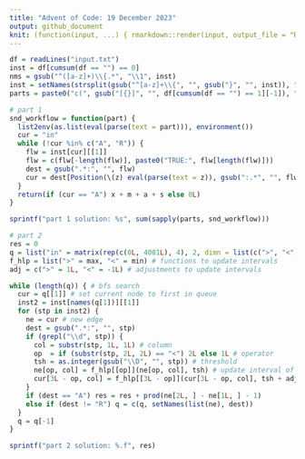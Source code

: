 ```yaml
---
title: "Advent of Code: 19 December 2023"
output: github_document
knit: (function(input, ...) { rmarkdown::render(input, output_file = "README.md", envir = globalenv()) })
---
```


```r
df = readLines("input.txt")
inst = df[cumsum(df == "") == 0]
nms = gsub("^([a-z]+)\\{.*", "\\1", inst)
inst = setNames(strsplit(gsub("^[a-z]+\\{", "", gsub("}", "", inst)), ","), nms)
parts = paste0("c(", gsub("[{}]", "", df[cumsum(df == "") == 1][-1]), ")")

# part 1
snd_workflow = function(part) {
  list2env(as.list(eval(parse(text = part))), environment())
  cur = "in"
  while (!cur %in% c("A", "R")) {
    flw = inst[cur][[1]] 
    flw = c(flw[-length(flw)], paste0("TRUE:", flw[length(flw)]))
    dest = gsub(".*:", "", flw)
    cur = dest[Position(\(z) eval(parse(text = z)), gsub(":.*", "", flw))]
  }
  return(if (cur == "A") x + m + a + s else 0L)
}

sprintf("part 1 solution: %s", sum(sapply(parts, snd_workflow)))

# part 2
res = 0
q = list("in" = matrix(rep(c(0L, 4001L), 4), 2, dimn = list(c(">", "<"), c("x", "m", "a", "s"))))
f_hlp = list(">" = max, "<" = min) # functions to update intervals
adj = c(">" = 1L, "<" = -1L) # adjustments to update intervals

while (length(q)) { # bfs search
  cur = q[[1]] # set current node to first in queue
  inst2 = inst[names(q[1])][[1]] 
  for (stp in inst2) {
    ne = cur # new edge
    dest = gsub(".*:", "", stp)
    if (grepl("\\d", stp)) {
      col = substr(stp, 1L, 1L) # column
      op  = if (substr(stp, 2L, 2L) == "<") 2L else 1L # operator
      tsh = as.integer(gsub("\\D", "", stp)) # threshold
      ne[op, col] = f_hlp[[op]](ne[op, col], tsh) # update interval of new edge
      cur[3L - op, col] = f_hlp[[3L - op]](cur[3L - op, col], tsh + adj[op]) # update interval of current edge
    }
    if (dest == "A") res = res + prod(ne[2L, ] - ne[1L, ] - 1)
    else if (dest != "R") q = c(q, setNames(list(ne), dest))
  }
  q = q[-1]
}

sprintf("part 2 solution: %.f", res)
```




























